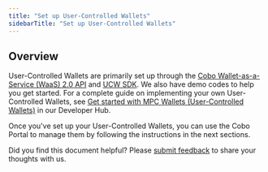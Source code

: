 ```yaml
---
title: "Set up User-Controlled Wallets"
sidebarTitle: "Set up User-Controlled Wallets"
---
```


## Overview

User-Controlled Wallets are primarily set up through the [Cobo Wallet-as-a-Service (WaaS) 2.0 API](https://www.cobo.com/developers/v2/guides/overview/introduction) and [UCW SDK](https://www.cobo.com/developers/v2/developer-tools/quickstart-ucw-ios). We also have demo codes to help you get started. For a complete guide on implementing your own User-Controlled Wallets, see [Get started with MPC Wallets (User-Controlled Wallets)](https://www.cobo.com/developers/v2/guides/mpc-wallets/get-started-ucw) in our Developer Hub.

Once you've set up your User-Controlled Wallets, you can use the Cobo Portal to manage them by following the instructions in the next sections.

<Tip>Did you find this document helpful? Please [submit feedback](https://forms.zohopublic.com/cobo/form/DocumentFeedbackForm/formperma/QvLOhxJv1_JMsJ-1dleZ8Itb_7rzN-LtgvsDdxosoVI?referrername=manuals) to share your thoughts with us.</Tip>